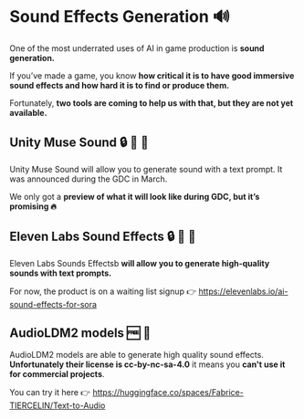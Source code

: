 # Sound Effects Generation 🔊

One of the most underrated uses of AI in game production is **sound generation.**

If you’ve made a game, you know **how critical it is to have good immersive sound effects and how hard it is to find or produce them.**

Fortunately, **two tools are coming to help us with that, but they are not yet available.**

## Unity Muse Sound 🔒 💸 🛑

Unity Muse Sound will allow you to generate sound with a text prompt. It was announced during the GDC in March.

We only got a **preview of what it will look like during GDC, but it’s promising 🔥**

## Eleven Labs Sound Effects 🔒 💸 🛑

Eleven Labs Sounds Effectsb **will allow you to generate high-quality sounds with text prompts.**

For now, the product is on a waiting list signup 👉 https://elevenlabs.io/ai-sound-effects-for-sora

## AudioLDM2 models 🆓 🤗

AudioLDM2 models are able to generate high quality sound effects. **Unfortunately their license is cc-by-nc-sa-4.0** it means you **can't use it for commercial projects**.

You can try it here 👉 https://huggingface.co/spaces/Fabrice-TIERCELIN/Text-to-Audio

